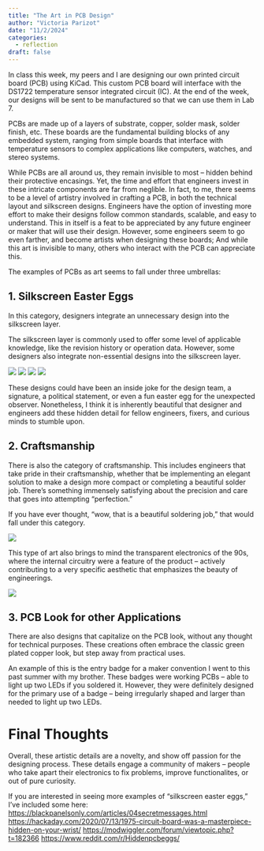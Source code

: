 ```yaml
---
title: "The Art in PCB Design"
author: "Victoria Parizot"
date: "11/2/2024"
categories:
  - reflection
draft: false
---
```


In class this week, my peers and I are designing our own printed circuit board (PCB) using KiCad. This custom PCB board will interface with the DS1722 temperature sensor integrated circuit (IC). At the end of the week, our designs will be sent to be manufactured so that we can use them in Lab 7. 

PCBs are made up of a layers of substrate, copper, solder mask, solder finish, etc. These boards are the fundamental building blocks of any embedded system, ranging from simple boards that interface with temperature sensors to  complex applications like computers, watches, and stereo systems.

While PCBs are all around us, they remain invisible to most -- hidden behind their protective encasings. Yet, the time and effort that engineers invest in these intricate components are far from neglible. In fact, to me, there seems to be a level of artistry involved in crafting a PCB, in both the technical layout and silkscreen designs. Engineers have the option of investing more effort to make their designs follow common standards, scalable, and easy to understand. This in itself is a feat to be appreciated by any future engineer or maker that will use their design. However, some engineers seem to go even farther, and become artists when designing these boards; And while this art is invisible to many, others who interact with the PCB can appreciate this. 

The examples of PCBs as art seems to fall under three umbrellas:

## 1. Silkscreen Easter Eggs
In this category, designers integrate an unnecessary design into the silkscreen layer.

The silkscreen layer is commonly used to offer some level of applicable knowledge, like the revision history or operation data. However, some designers also integrate non-essential designs into the silkscreen layer. 

![](images/pcbart_1a.jpeg) 
![](images/pcbart_1b.jpeg)
![](images/pcbart_1c.jpeg) 
![](images/pcbart_1d.jpeg)

These designs could have been an inside joke for the design team, a signature, a political statement, or even a fun easter egg for the unexpected observer. Nonetheless, I think it is inherently beautiful that designer and engineers add these hidden detail for fellow engineers, fixers, and curious minds to stumble upon.

## 2. Craftsmanship

There is also the category of craftsmanship. This includes engineers that take pride in their craftsmanship, whether that be implementing an elegant solution to make a design more compact or completing a beautiful solder job. There's something immensely satisfying about the precision and care that goes into attempting "perfection."

If you have ever thought, "wow, that is a beautiful soldering job," that would fall under this category. 

![](images/pcbart_2a.jpeg) 


This type of art also brings to mind the transparent electronics of the 90s, where the internal circuitry were a feature of the product -- actively contributing to a very specific aesthetic that emphasizes the beauty of engineerings. 

![](images/pcbart_2b.jpg) 


## 3. PCB Look for other Applications
There are also designs that capitalize on the PCB look, without any thought for technical purposes. These creations often embrace the classic green plated copper look, but step away from practical uses. 

An example of this is the entry badge for a maker convention I went to this past summer with my brother. These badges were working PCBs -- able to light up two LEDs if you soldered it. However, they were definitely designed for the primary use of a badge -- being irregularly shaped and larger than needed to light up two LEDs. 


# Final Thoughts

Overall, these artistic details are a novelty, and show off passion for the designing process. These details engage a community of makers -- people who take apart their electronics to fix problems, improve functionalites, or out of pure curiosity. 


If you are interested in seeing more examples of "silkscreen easter eggs," I've included some here:
[https://blackpanelsonly.com/articles/04secretmessages.html](https://blackpanelsonly.com/articles/04secretmessages.html)
[https://hackaday.com/2020/07/13/1975-circuit-board-was-a-masterpiece-hidden-on-your-wrist/](https://hackaday.com/2020/07/13/1975-circuit-board-was-a-masterpiece-hidden-on-your-wrist/)
[https://modwiggler.com/forum/viewtopic.php?t=182366](https://modwiggler.com/forum/viewtopic.php?t=182366)
[https://www.reddit.com/r/Hiddenpcbeggs/](https://www.reddit.com/r/Hiddenpcbeggs/)
